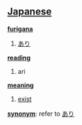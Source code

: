 == [[Japanese]] ==                                          

'''[[furigana]]'''
# [[あり]]

'''[[reading]]'''
# ari

'''[[meaning]]'''
# [[exist]]

'''[[synonym]]''': refer to [[あり]]